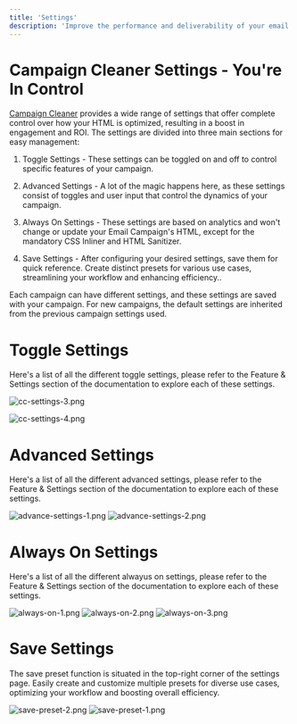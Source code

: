 ```yaml
---
title: 'Settings'
description: 'Improve the performance and deliverability of your email campaigns with Campaign Cleaner Settings.'
---
```


# Campaign Cleaner Settings - You're In Control

[Campaign Cleaner](https://campaigncleaner.com) provides a wide range of settings that offer complete control over how your HTML is optimized, resulting in a boost in engagement and ROI. The settings are divided into three main sections for easy management:

1. Toggle Settings - These settings can be toggled on and off to control specific features of your campaign.

1. Advanced Settings - A lot of the magic happens here, as these settings consist of toggles and user input that control the dynamics of your campaign.

1. Always On Settings - These settings are based on analytics and won't change or update your Email Campaign's HTML, except for the mandatory CSS Inliner and HTML Sanitizer.

1. Save Settings - After configuring your desired settings, save them for quick reference. Create distinct presets for various use cases, streamlining your workflow and enhancing efficiency..

Each campaign can have different settings, and these settings are saved with your campaign. For new campaigns, the default settings are inherited from the previous campaign settings used.

# Toggle Settings

Here's a list of all the different toggle settings, please refer to the Feature & Settings section of the documentation to explore each of these settings.

![cc-settings-3.png](/images/cc-settings-3.png)

![cc-settings-4.png](/images/cc-settings-4.png)

# Advanced Settings
Here's a list of all the different advanced settings, please refer to the Feature & Settings section of the documentation to explore each of these settings.

![advance-settings-1.png](/images/advance-settings-1.png)
![advance-settings-2.png](/images/advance-settings-2.png)

# Always On Settings
Here's a list of all the different alwayus on settings, please refer to the Feature & Settings section of the documentation to explore each of these settings.

![always-on-1.png](/images/always-on-1.png)
![always-on-2.png](/images/always-on-2.png)
![always-on-3.png](/images/always-on-3.png)

# Save Settings 

The save preset function is situated in the top-right corner of the settings page. Easily create and customize multiple presets for diverse use cases, optimizing your workflow and boosting overall efficiency.

![save-preset-2.png](/images/save-preset-2.png)
![save-preset-1.png](/images/save-preset-1.png)
